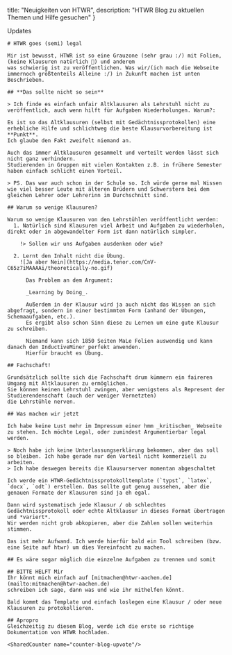 
  title: "Neuigkeiten von HTWR",
  description: "HTWR Blog zu aktuellen Themen und Hilfe gesuchen" 
}

<Main institute="htwr">

<HeadLine>Updates</HeadLine>

<div className="markdown">

    # HTWR goes (semi) legal
    
    Mir ist bewusst, HTWR ist so eine Grauzone (sehr grau :/) mit Folien, (keine Klausuren natürlich 🫣) und anderem
    was schwierig ist zu veröffentlichen. Was wir/(ich mach die Webseite immernoch größtenteils Alleine :/) in Zukunft machen ist unten Beschrieben.

    ## **Das sollte nicht so sein**

    > Ich finde es einfach unfair Altklausuren als Lehrstuhl nicht zu veröffentlich, auch wenn hilft für Aufgaben Wiederholungen. Warum?:
     
    Es ist so das Altklausuren (selbst mit Gedächtnissprotokollen) eine erhebliche Hilfe und schlichtweg die beste Klausurvorbereitung ist **Punkt**.
    Ich glaube den Fakt zweifelt niemand an.

    Auch das immer Altklausuren gesammelt und verteilt werden lässt sich nicht ganz verhindern.
    Studierenden in Gruppen mit vielen Kontakten z.B. in frühere Semester haben einfach schlicht einen Vorteil.

    > PS. Das war auch schon in der Schule so. Ich würde gerne mal Wissen wie viel besser Leute mit älteren Brüdern und Schwerstern bei dem gleichen Lehrer oder Lehrerinn im Durchschnitt sind.
    
    ## Warum so wenige Klausuren?

    Warum so wenige Klausuren von den Lehrstühlen veröffentlicht werden:
      1. Natürlich sind Klausuren viel Arbeit und Aufgaben zu wiederholen, direkt oder in abgewandelter Form ist dann natürlich simpler.
          
        !> Sollen wir uns Aufgaben ausdenken oder wie?
    
      2. Lernt den Inhalt nicht die Übung.
        ![Ja aber Nein](https://media.tenor.com/CnV-C65z7iMAAAAi/theoretically-no.gif)

          Das Problem an dem Argument:
          
          _Learning by Doing_. 

          Außerdem in der Klausur wird ja auch nicht das Wissen an sich abgefragt, sondern in einer bestimmten Form (anhand der Übungen, Schemaaufgaben, etc.).
          Es ergibt also schon Sinn diese zu Lernen um eine gute Klausur zu schreiben.
          
          Niemand kann sich 1850 Seiten MaLe Folien auswendig und kann danach den InductiveMiner perfekt anwenden.
          Hierfür braucht es Übung. 
          
    ## Fachschaft!
    
    Grundsätzlich sollte sich die Fachschaft drum kümmern ein faireren Umgang mit Altklausuren zu ermöglichen.
    Sie können keinen Lehrstuhl zwingen, aber wenigstens als Represent der Studierendenschaft (auch der weniger Vernetzten)
    die Lehrstühle nerven.

    ## Was machen wir jetzt

    Ich habe keine Lust mehr im Impressum einer hmm _kritischen_ Webseite zu stehen. Ich möchte Legal, oder zumindest Argumentierbar legal werden.

    > Noch habe ich keine Unterlassungserklärung bekommen, aber das soll so bleiben. Ich habe gerade nur den Vorteil nicht kommerziell zu arbeiten.
    > Ich habe deswegen bereits die Klausurserver momentan abgeschaltet

    Ich werde ein HTWR-Gedächtnissprotokolltemplate (`typst`, `latex`, `docx`, `odt`) erstellen. Das sollte gut genug aussehen, aber die genauen Formate der Klausuren sind ja eh egal.

    Dann wird systematisch jede Klausur / ob schlechtes Gedächtnissprotokoll oder echte Altklausur in dieses Format übertragen und *variert*.
    Wir werden nicht grob abkopieren, aber die Zahlen sollen weiterhin stimmen.

    Das ist mehr Aufwand. Ich werde hierfür bald ein Tool schreiben (bzw. eine Seite auf htwr) um dies Vereinfacht zu machen.

    ## Es wäre sogar möglich die einzelne Aufgaben zu trennen und somit 

    ## BITTE HELFT Mir
    Ihr könnt mich einfach auf [mitmachen@htwr-aachen.de](mailto:mitmachen@htwr-aachen.de)
    schreiben ich sage, dann was und wie ihr mithelfen könnt.

    Bald kommt das Template und einfach loslegen eine Klausur / oder neue Klausuren zu protokollieren.

    ## Apropro 
    Gleichzeitig zu diesem Blog, werde ich die erste so richtige Dokumentation von HTWR hochladen.

    <SharedCounter name="counter-blog-upvote"/>
</div>
</Main>
